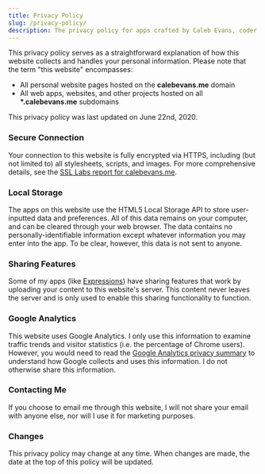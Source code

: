 ```yaml
---
title: Privacy Policy
slug: /privacy-policy/
description: The privacy policy for apps crafted by Caleb Evans, coder for Christ
---
```


This privacy policy serves as a straightforward explanation of how this website
collects and handles your personal information. Please note that the term "this
website" encompasses:

- All personal website pages hosted on the **calebevans.me** domain
- All web apps, websites, and other projects hosted on all **\*.calebevans.me** subdomains

This privacy policy was last updated on June 22nd, 2020.

### Secure Connection

Your connection to this website is fully encrypted via HTTPS, including (but not
limited to) all stylesheets, scripts, and images. For more comprehensive
details, see the [SSL Labs report for calebevans.me][ssl-report].

[ssl-report]: https://www.ssllabs.com/ssltest/analyze.html?d=calebevans.me

### Local Storage

The apps on this website use the HTML5 Local Storage API to store user-inputted
data and preferences. All of this data remains on your computer, and can be
cleared through your web browser. The data contains no personally-identifiable
information except whatever information you may enter into the app. To be clear,
however, this data is not sent to anyone.

### Sharing Features

Some of my apps (like [Expressions][expressions]) have sharing features that
work by uploading your content to this website's server. This content never
leaves the server and is only used to enable this sharing functionality to
function.

[expressions]: https://projects.calebevans.me/expressions/

### Google Analytics

This website uses Google Analytics. I only use this information to examine
traffic trends and visitor statistics (i.e. the percentage of Chrome users).
However, you would need to read the [Google Analytics privacy summary][privacy]
to understand how Google collects and uses this information. I do not otherwise
share this information.

[privacy]: https://support.google.com/analytics/answer/6004245?hl=en

### Contacting Me

If you choose to email me through this website, I will not share your email with
anyone else, nor will I use it for marketing purposes.

### Changes

This privacy policy may change at any time. When changes are made, the date at
the top of this policy will be updated.
